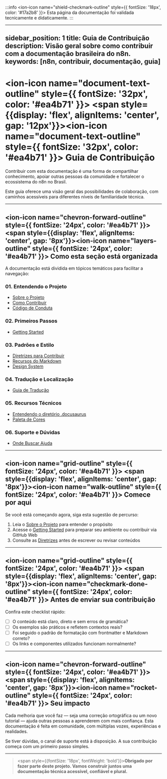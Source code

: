 :::info
<ion-icon name="shield-checkmark-outline" style={{ fontSize: '18px', color: '#17a2b8' }}></ion-icon> Esta página da documentação foi validada tecnicamente e didaticamente.
:::

---
sidebar_position: 1
title: Guia de Contribuição
description: Visão geral sobre como contribuir com a documentação brasileira do n8n.
keywords: [n8n, contribuir, documentação, guia]
---


# <ion-icon name="document-text-outline" style={{ fontSize: '32px', color: '#ea4b71' }}></ion-icon> <span style={{display: 'flex', alignItems: 'center', gap: '12px'}}><ion-icon name="document-text-outline" style={{ fontSize: '32px', color: '#ea4b71' }}></ion-icon> Guia de Contribuição</span>

Contribuir com esta documentação é uma forma de compartilhar conhecimento, apoiar outras pessoas da comunidade e fortalecer o ecossistema do n8n no Brasil.

Este guia oferece uma visão geral das possibilidades de colaboração, com caminhos acessíveis para diferentes níveis de familiaridade técnica.

---

## <ion-icon name="chevron-forward-outline" style={{ fontSize: '24px', color: '#ea4b71' }}></ion-icon> <span style={{display: 'flex', alignItems: 'center', gap: '8px'}}><ion-icon name="layers-outline" style={{ fontSize: '24px', color: '#ea4b71' }}></ion-icon> Como esta seção está organizada</span>

A documentação está dividida em tópicos temáticos para facilitar a navegação:

### **01. Entendendo o Projeto**
- [Sobre o Projeto](./01-entendendo-o-projeto/sobre-o-projeto)
- [Como Contribuir](./01-entendendo-o-projeto/como-contribuir)
- [Código de Conduta](./01-entendendo-o-projeto/codigo-conduta)

### **02. Primeiros Passos**
- [Getting Started](./02-primeiros-passos/getting-started)

### **03. Padrões e Estilo**
- [Diretrizes para Contribuir](./03-padroes-e-estilo/guia-de-estilo)
- [Recursos do Markdown](./03-padroes-e-estilo/markdown-features)
- [Design System](./03-padroes-e-estilo/design-system)

### **04. Tradução e Localização**
- [Guia de Tradução](./04-traducao-e-localizacao/guia-traducao)

### **05. Recursos Técnicos**
- [Entendendo o diretório .docusaurus](./05-recursos-tecnicos/docusaurus-folder)
- [Paleta de Cores](./05-recursos-tecnicos/paleta-cores)

### **06. Suporte e Dúvidas**
- [Onde Buscar Ajuda](./06-suporte-e-duvidas/onde-buscar-ajuda)

---

## <ion-icon name="grid-outline" style={{ fontSize: '24px', color: '#ea4b71' }}></ion-icon> <span style={{display: 'flex', alignItems: 'center', gap: '8px'}}><ion-icon name="walk-outline" style={{ fontSize: '24px', color: '#ea4b71' }}></ion-icon> Comece por aqui</span>

Se você está começando agora, siga esta sugestão de percurso:

1. Leia o [Sobre o Projeto](./01-entendendo-o-projeto/sobre-o-projeto) para entender o propósito
2. Acesse o [Getting Started](./02-primeiros-passos/getting-started) para preparar seu ambiente ou contribuir via GitHub Web
3. Consulte as [Diretrizes](./03-padroes-e-estilo/guia-de-estilo) antes de escrever ou revisar conteúdos

---

## <ion-icon name="grid-outline" style={{ fontSize: '24px', color: '#ea4b71' }}></ion-icon> <span style={{display: 'flex', alignItems: 'center', gap: '8px'}}><ion-icon name="checkmark-done-outline" style={{ fontSize: '24px', color: '#ea4b71' }}></ion-icon> Antes de enviar sua contribuição</span>

Confira este checklist rápido:

- [ ] O conteúdo está claro, direto e sem erros de gramática?
- [ ] Os exemplos são práticos e refletem contextos reais?
- [ ] Foi seguido o padrão de formatação com frontmatter e Markdown correto?
- [ ] Os links e componentes utilizados funcionam normalmente?

---

## <ion-icon name="chevron-forward-outline" style={{ fontSize: '24px', color: '#ea4b71' }}></ion-icon> <span style={{display: 'flex', alignItems: 'center', gap: '8px'}}><ion-icon name="rocket-outline" style={{ fontSize: '24px', color: '#ea4b71' }}></ion-icon> Seu impacto</span>

Cada melhoria que você faz — seja uma correção ortográfica ou um novo tutorial — ajuda outras pessoas a aprenderem com mais confiança. Esta documentação é feita em comunidade, com múltiplas vozes, experiências e realidades.

Se tiver dúvidas, o canal de suporte está à disposição. A sua contribuição começa com um primeiro passo simples.

---

> <span style={{fontSize: '18px', fontWeight: 'bold'}}>**Obrigado por fazer parte deste projeto. Vamos construir juntos uma documentação técnica acessível, confiável e plural.**</span> 
